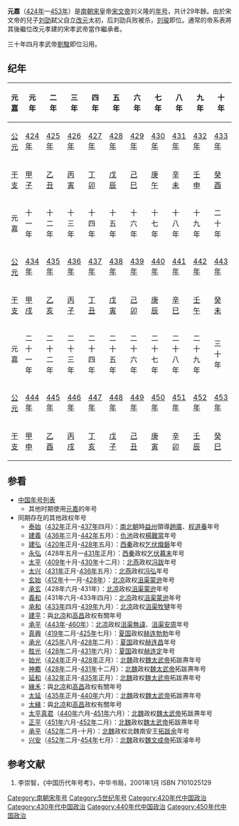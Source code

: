 {{Eranamebox|年号=元嘉 
|起讫时间= 424年八月－453年
|政权= 南朝宋
|帝王= 宋文帝刘义隆
|历时= 29年餘
|timeline= <timeline>
ImageSize  = width:200 height:50
PlotArea   = width:180 height:30 left:10 bottom:20
TimeAxis   = orientation:horizontal
DateFormat = yyyy
Period     = from:420 till:479
AlignBars  = early
ScaleMajor = increment:51 start:420
Colors =
  id:canvas value:rgb(1,1,0.85)
BackgroundColors = canvas:canvas
PlotData =
  width:15 color:black
  bar:era from:start till:end
  bar:era from:424 till:453 color:red
  bar:era from:424 till:453 color:yellow
</timeline>
|说明= 元嘉在南朝宋及宋文帝时期的位置
}}

'''元嘉'''（[[424年|424年]]—[[453年|453年]]）是[[刘宋|南朝宋]]皇帝[[宋文帝|宋文帝]]刘义隆的[[年号|年号]]，共计29年餘。由於宋文帝的兒子[[刘劭_(刘宋)|刘劭]]弑父自立[[年号|改元]]太初，后刘劭兵败被杀，[[宋孝武帝|刘骏]]即位。通常的帝系表將其後繼位改元孝建的宋孝武帝當作繼承者。

三十年四月孝武帝[[宋孝武帝|劉駿]]即位沿用。

==纪年==

{| class="wikitable" 
!元嘉!!元年!!二年!!三年!!四年!!五年!!六年!!七年!!八年!!九年!!十年
|-
![[公元|公元]]
|[[424年|424年]]||[[425年|425年]]||[[426年|426年]]||[[427年|427年]]||[[428年|428年]]||[[429年|429年]]||[[430年|430年]]||[[431年|431年]]||[[432年|432年]]||[[433年|433年]]
|-
![[干支|干支]]
|[[甲子|甲子]]||[[乙丑|乙丑]]||[[丙寅|丙寅]]||[[丁卯|丁卯]]||[[戊辰|戊辰]]||[[己巳|己巳]]||[[庚午|庚午]]||[[辛未|辛未]]||[[壬申|壬申]]||[[癸酉|癸酉]]
|-
!元嘉!!十一年!!十二年!!十三年!!十四年!!十五年!!十六年!!十七年!!十八年!!十九年!!二十年
|-
![[公元|公元]]
|[[434年|434年]]||[[435年|435年]]||[[436年|436年]]||[[437年|437年]]||[[438年|438年]]||[[439年|439年]]||[[440年|440年]]||[[441年|441年]]||[[442年|442年]]||[[443年|443年]]
|-
![[干支|干支]]
|[[甲戌|甲戌]]||[[乙亥|乙亥]]||[[丙子|丙子]]||[[丁丑|丁丑]]||[[戊寅|戊寅]]||[[己卯|己卯]]||[[庚辰|庚辰]]||[[辛巳|辛巳]]||[[壬午|壬午]]||[[癸未|癸未]]
|-
!元嘉!!二十一年!!二十二年!!二十三年!!二十四年!!二十五年!!二十六年!!二十七年!!二十八年!!二十九年!!三十年
|-
![[公元|公元]]
|[[444年|444年]]||[[445年|445年]]||[[446年|446年]]||[[447年|447年]]||[[448年|448年]]||[[449年|449年]]||[[450年|450年]]||[[451年|451年]]||[[452年|452年]]||[[453年|453年]]
|-
![[干支|干支]]
|[[甲申|甲申]]||[[乙酉|乙酉]]||[[丙戌|丙戌]]||[[丁亥|丁亥]]||[[戊子|戊子]]||[[己丑|己丑]]||[[庚寅|庚寅]]||[[辛卯|辛卯]]||[[壬辰|壬辰]]||[[癸巳|癸巳]]
|}

==参看==
*[[中国年号列表|中国年号列表]]
**其他时期使用[[元嘉|元嘉]]的年号
*同期存在的其他政权年号
**[[泰始_(趙廣)|泰始]]（[[432年|432年]]正月-[[437年|437年]]四月）：[[南北朝|南北朝]]時[[益州|益州]]領導[[趙廣|趙廣]]、[[程道養|程道養]]年号
**[[建义_(杨难当)|建義]]（[[436年|436年]]三月-[[442年|442年]]五月）：[[仇池|仇池]]政权[[楊難當|楊難當]]年号
**[[建弘|建弘]]（[[420年|420年]]正月-[[428年|428年]]五月）：[[西秦|西秦]]政权[[乞伏熾磐|乞伏熾磐]]年号
**[[永弘|永弘]]（428年五月—[[431年|431年]]正月）：[[西秦|西秦]]政权[[乞伏暮末|乞伏暮末]]年号
**[[太平_(北燕)|太平]]（[[409年|409年]]十月-[[430年|430年]]十二月）：[[北燕|北燕]]政权[[冯跋|冯跋]]年号
**[[太兴|太兴]]（[[431年|431年]]正月-[[436年|436年]]五月）：[[北燕|北燕]]政权[[冯弘|冯弘]]年号
**[[玄始|玄始]]（[[412年|412年]]十一月-[[428年|428年]]）：[[北凉|北凉]]政权[[沮渠蒙逊|沮渠蒙逊]]年号
**[[承玄|承玄]]（428年六月-431年）：[[北凉|北凉]]政权[[沮渠蒙逊|沮渠蒙逊]]年号
**[[義和_(北涼)|義和]]（431年六月-433年四月）：[[北凉|北凉]]政权[[沮渠蒙逊|沮渠蒙逊]]年号
**[[承和_(北凉)|承和]]（[[433年|433年]]四月-[[439年|439年]]九月）：[[北凉|北凉]]政权[[沮渠牧犍|沮渠牧犍]]年号
**[[建平_(北凉)|建平]]：與[[北凉|北凉]]和[[高昌|高昌]]政权有關年号
**[[承平_(沮渠無諱)|承平]]（[[443年|443年]]-[[460年|460年]]）：[[北凉|北凉]]政权[[沮渠無諱|沮渠無諱]]、[[沮渠安周|沮渠安周]]年号
**[[真興|真興]]（[[419年|419年]]二月-[[425年|425年]]七月）：[[夏_(十六国)|夏国]]政权[[赫连勃勃|赫连勃勃]]年号
**[[承光_(夏)|承光]]（[[425年|425年]]八月-[[428年|428年]]二月）：[[夏_(十六国)|夏国]]政权[[赫连昌|赫连昌]]年号
**[[胜光|胜光]]（[[428年|428年]]二月-[[431年|431年]]六月）：[[夏_(十六国)|夏国]]政权[[赫连定|赫连定]]年号
**[[始光|始光]]（[[424年|424年]]正月-[[428年|428年]]正月）：[[北魏|北魏]]政权[[魏太武帝|魏太武帝]]拓跋燾年号
**[[神䴥|神䴥]]（[[428年|428年]]二月-[[431年|431年]]十二月）：[[北魏|北魏]]政权[[魏太武帝|魏太武帝]]拓跋燾年号
**[[延和_(北魏)|延和]]（[[432年|432年]]正月-[[435年|435年]]正月）：[[北魏|北魏]]政权[[魏太武帝|魏太武帝]]拓跋燾年号
**[[緣禾|緣禾]]：與[[北凉|北凉]]和[[高昌|高昌]]政权有關年号
**[[太延|太延]]（[[435年|435年]]正月-[[440年|440年]]六月）：[[北魏|北魏]]政权[[魏太武帝|魏太武帝]]拓跋燾年号
**[[太緣|太緣]]：與[[北凉|北凉]]和[[高昌|高昌]]政权有關年号
**[[太平真君|太平真君]]（[[440年|440年]]六月-[[451年|451年]]六月）：[[北魏|北魏]]政权[[魏太武帝|魏太武帝]]拓跋燾年号
**[[正平_(北魏)|正平]]（[[451年|451年]]六月-[[452年|452年]]二月）：[[北魏|北魏]]政权[[魏太武帝|魏太武帝]]拓跋燾年号
**[[承平_(北魏)|承平]]（[[452年|452年]]二月-十月）：[[北魏|北魏]]政权北魏南安王[[拓跋余|拓跋余]]年号
**[[兴安_(北魏)|兴安]]（[[452年|452年]]二月-[[454年|454年]]七月）：[[北魏|北魏]]政权[[魏文成帝|魏文成帝]]拓跋濬年号

==参考文献==
# 李崇智，《中国历代年号考》，中华书局，2001年1月 ISBN 7101025129

{{年号|[[景平|景平]]|[[中国年号列表|南朝宋年號]]<br>424年－453年|[[太初_(劉劭)|太初]]（劉劭）<br>[[孝建|孝建]]（孝武帝）}}
{{魏晋南北朝年号}}

[[Category:南朝宋年号|Category:南朝宋年号]]
[[Category:5世纪年号|Category:5世纪年号]]
[[Category:420年代中国政治|Category:420年代中国政治]]
[[Category:430年代中国政治|Category:430年代中国政治]]
[[Category:440年代中国政治|Category:440年代中国政治]]
[[Category:450年代中国政治|Category:450年代中国政治]]